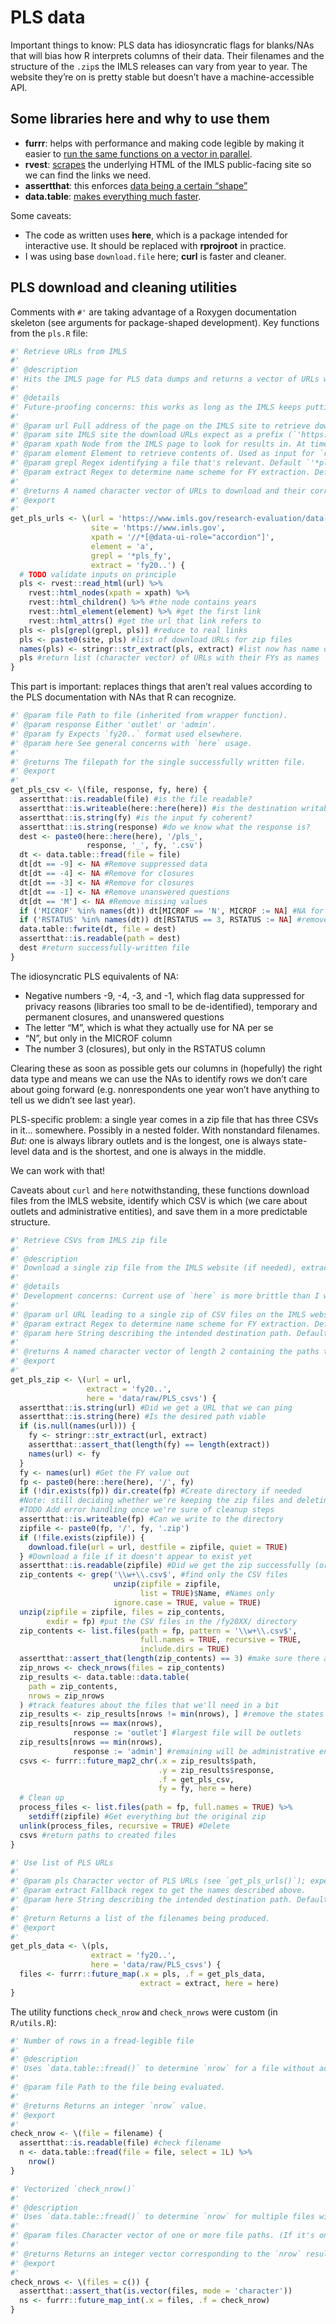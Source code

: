 # PLS data

Important things to know: PLS data has idiosyncratic flags for blanks/NAs that will bias how R interprets columns of their data. Their filenames and the structure of the `.zip`s the IMLS releases can vary from year to year. The website they're on is pretty stable but doesn't have a machine-accessible API.

## Some libraries here and why to use them

-   **furrr**: helps with performance and making code legible by making it easier to [run the same functions on a vector in parallel](https://cran.r-project.org/web/packages/furrr/index.html).
-   **rvest**: [scrapes](https://cran.r-project.org/web/packages/rvest/index.html) the underlying HTML of the IMLS public-facing site so we can find the links we need.
-   **assertthat**: this enforces [data being a certain "shape"](https://cran.r-project.org/web/packages/assertthat/index.html)
-   **data.table**: [makes everything much faster](https://cran.r-project.org/web/packages/data.table/index.html).

Some caveats:

-   The code as written uses **here**, which is a package intended for interactive use. It should be replaced with **rprojroot** in practice.
-   I was using base `download.file` here; **curl** is faster and cleaner.

## PLS download and cleaning utilities

Comments with `#'` are taking advantage of a Roxygen documentation skeleton (see arguments for package-shaped development). Key functions from the `pls.R` file:

```r

#' Retrieve URLs from IMLS
#'
#' @description
#' Hits the IMLS page for PLS data dumps and returns a vector of URLs we want to download.
#'
#' @details
#' Future-proofing concerns: this works as long as the IMLS keeps putting things on their website as it worked in 2023 and don't come up with a new name scheme for files. If they do the latter, consider searching for a) links to zip files and b) links closest to the string 'CSV'--it works now because the CSVs are the first/default option. Their file name scheme has been consistent since 2014, which happily enough is the timeframe TASCHA wants anyway, but if you want to go back further the parameter to change is `grepl` (consider trying `'*.zip'`, maybe).
#'
#' @param url Full address of the page on the IMLS site to retrieve download URLs from. Currently `'https://www.imls.gov/research-evaluation/data-collection/public-libraries-survey'`. (Is a parameter to allow for unit testing, if this changes we probably have bigger problems.)
#' @param site IMLS site the download URLs expect as a prefix (`'https://www.imls.gov'`). Above parenthetical applies!
#' @param xpath Node from the IMLS page to look for results in. At time of writing the one that works is `'//*[@data-ui-role="accordion"]'`. Used as `xpath` input for `rvest`.
#' @param element Element to retrieve contents of. Used as input for `rvest`. Default `'a'` (we are looking for links).
#' @param grepl Regex identifying a file that's relevant. Default `'*pls_fy'` (returns 2014-present because that happens to be how long they've been consistently using that).
#' @param extract Regex to determine name scheme for FY extraction. Default `'fy20..'` (produces results like `'fy2045'`).
#'
#' @returns A named character vector of URLs to download and their corresponding reporting years.
#' @export
#'
get_pls_urls <- \(url = 'https://www.imls.gov/research-evaluation/data-collection/public-libraries-survey',
                  site = 'https://www.imls.gov',
                  xpath = '//*[@data-ui-role="accordion"]',
                  element = 'a',
                  grepl = '*pls_fy',
                  extract = 'fy20..') {
  # TODO validate inputs on principle
  pls <- rvest::read_html(url) %>%
    rvest::html_nodes(xpath = xpath) %>%
    rvest::html_children() %>% #the node contains years
    rvest::html_element(element) %>% #get the first link
    rvest::html_attrs() #get the url that link refers to
  pls <- pls[grepl(grepl, pls)] #reduce to real links
  pls <- paste0(site, pls) #list of download URLs for zip files
  names(pls) <- stringr::str_extract(pls, extract) #list now has name of the FY each URL is for
  pls #return list (character vector) of URLs with their FYs as names
}
```

This part is important: replaces things that aren't real values according to the PLS documentation with NAs that R can recognize. 

```r
#' @param file Path to file (inherited from wrapper function).
#' @param response Either 'outlet' or 'admin'.
#' @param fy Expects `fy20..` format used elsewhere.
#' @param here See general concerns with `here` usage.
#'
#' @returns The filepath for the single successfully written file.
#' @export
#'
get_pls_csv <- \(file, response, fy, here) {
  assertthat::is.readable(file) #is the file readable?
  assertthat::is.writeable(here::here(here)) #is the destination writable?
  assertthat::is.string(fy) #is the input fy coherent?
  assertthat::is.string(response) #do we know what the response is?
  dest <- paste0(here::here(here), '/pls_',
                 response, '_', fy, '.csv')
  dt <- data.table::fread(file = file)
  dt[dt == -9] <- NA #Remove suppressed data
  dt[dt == -4] <- NA #Remove for closures
  dt[dt == -3] <- NA #Remove for closures
  dt[dt == -1] <- NA #Remove unanswered questions
  dt[dt == 'M'] <- NA #Remove missing values
  if ('MICROF' %in% names(dt)) dt[MICROF == 'N', MICROF := NA] #NA for the MICROF field only
  if ('RSTATUS' %in% names(dt)) dt[RSTATUS == 3, RSTATUS := NA] #remove nonrespondents
  data.table::fwrite(dt, file = dest)
  assertthat::is.readable(path = dest)
  dest #return successfully-written file
}
```

The idiosyncratic PLS equivalents of NA:

- Negative numbers -9, -4, -3, and -1, which flag data suppressed for privacy reasons (libraries too small to be de-identified), temporary and permanent closures, and unanswered questions
- The letter "M", which is what they actually use for NA per se
- "N", but only in the MICROF column
- The number 3 (closures), but only in the RSTATUS column

Clearing these as soon as possible gets our columns in (hopefully) the right data type and means we can use the NAs to identify rows we don't care about going forward (e.g. nonrespondents one year won't have anything to tell us we didn't see last year).

PLS-specific problem: a single year comes in a zip file that has three CSVs in it... somewhere. Possibly in a nested folder. With nonstandard filenames. *But:* one is always library outlets and is the longest, one is always state-level data and is the shortest, and one is always in the middle. 

We can work with that!

Caveats about `curl` and `here` notwithstanding, these functions download files from the IMLS website, identify which CSV is which (we care about outlets and administrative entities), and save them in a more predictable structure.

```r
#' Retrieve CSVs from IMLS zip file
#'
#' @description
#' Download a single zip file from the IMLS website (if needed), extract only the contents that are CSV files, identify and rename the outlet and administrative entity PLS responses, and return the paths to those files while deleting the intermediary files.
#'
#' @details
#' Development concerns: Current use of `here` is more brittle than I want it to be but I haven't figured out what the better long-term way to handle that is.
#'
#' @param url URL leading to a single zip of CSV files on the IMLS website (see `get_pls_urls()`).
#' @param extract Regex to determine name scheme for FY extraction. Default `'fy20..'` (produces results like `'fy2045'`).
#' @param here String describing the intended destination path. Default `'data/raw/PLS_csvs'`. Needs refinement as a feature.
#'
#' @returns A named character vector of length 2 containing the paths to the admin and outlet PLS responses.
#' @export
#'
get_pls_zip <- \(url = url,
                 extract = 'fy20..',
                 here = 'data/raw/PLS_csvs') {
  assertthat::is.string(url) #Did we get a URL that we can ping
  assertthat::is.string(here) #Is the desired path viable
  if (is.null(names(url))) {
    fy <- stringr::str_extract(url, extract)
    assertthat::assert_that(length(fy) == length(extract))
    names(url) <- fy
  }
  fy <- names(url) #Get the FY value out
  fp <- paste0(here::here(here), '/', fy)
  if (!dir.exists(fp)) dir.create(fp) #Create directory if needed
  #Note: still deciding whether we're keeping the zip files and deleting everything else or what
  #TODO Add error handling once we're sure of cleanup steps
  assertthat::is.writeable(fp) #Can we write to the directory
  zipfile <- paste0(fp, '/', fy, '.zip')
  if (!file.exists(zipfile)) {
    download.file(url = url, destfile = zipfile, quiet = TRUE)
  } #Download a file if it doesn't appear to exist yet
  assertthat::is.readable(zipfile) #Did we get the zip successfully (or have it already)?
  zip_contents <- grep('\\w+\\.csv$', #find only the CSV files
                       unzip(zipfile = zipfile,
                             list = TRUE)$Name, #Names only
                       ignore.case = TRUE, value = TRUE)
  unzip(zipfile = zipfile, files = zip_contents,
        exdir = fp) #put the CSV files in the /fy20XX/ directory
  zip_contents <- list.files(path = fp, pattern = '\\w+\\.csv$',
                             full.names = TRUE, recursive = TRUE,
                             include.dirs = TRUE)
  assertthat::assert_that(length(zip_contents) == 3) #make sure there are specifically three CSV files here
  zip_nrows <- check_nrows(files = zip_contents)
  zip_results <- data.table::data.table(
    path = zip_contents,
    nrows = zip_nrows
  ) #track features about the files that we'll need in a bit
  zip_results <- zip_results[nrows != min(nrows), ] #remove the states file from consideration
  zip_results[nrows == max(nrows),
              response := 'outlet'] #largest file will be outlets
  zip_results[nrows == min(nrows),
              response := 'admin'] #remaining will be administrative entities
  csvs <- furrr::future_map2_chr(.x = zip_results$path,
                                 .y = zip_results$response,
                                 .f = get_pls_csv,
                                 fy = fy, here = here)
  # Clean up
  process_files <- list.files(path = fp, full.names = TRUE) %>%
    setdiff(zipfile) #Get everything but the original zip
  unlink(process_files, recursive = TRUE) #Delete
  csvs #return paths to created files
}

#' Use list of PLS URLs
#'
#' @param pls Character vector of PLS URLs (see `get_pls_urls()`); expects to find names in `fy20..` format also.
#' @param extract Fallback regex to get the names described above.
#' @param here String describing the intended destination path. Default `'data/raw/PLS_csvs'`. Needs refinement as a feature.
#'
#' @return Returns a list of the filenames being produced.
#' @export
#'
get_pls_data <- \(pls,
                  extract = 'fy20..',
                  here = 'data/raw/PLS_csvs') {
  files <- furrr::future_map(.x = pls, .f = get_pls_data,
                             extract = extract, here = here)
}
```

The utility functions `check_nrow` and `check_nrows` were custom (in `R/utils.R`): 
```r
#' Number of rows in a fread-legible file
#'
#' @description
#' Uses `data.table::fread()` to determine `nrow` for a file without actually loading all of its contents.
#'
#' @param file Path to the file being evaluated.
#'
#' @returns Returns an integer `nrow` value.
#' @export
#'
check_nrow <- \(file = filename) {
  assertthat::is.readable(file) #check filename
  n <- data.table::fread(file = file, select = 1L) %>%
    nrow()
}

#' Vectorized `check_nrow()`
#'
#' @description
#' Uses `data.table::fread()` to determine `nrow` for multiple files without actually loading their contents. Returns a vector of results in the original order.
#'
#' @param files Character vector of one or more file paths. (If it's only one, you should probably be using `check_nrow()` on its own.)
#'
#' @returns Returns an integer vector corresponding to the `nrow` results in order.
#' @export
#'
check_nrows <- \(files = c()) {
  assertthat::assert_that(is.vector(files, mode = 'character'))
  ns <- furrr::future_map_int(.x = files, .f = check_nrow)
}
```

